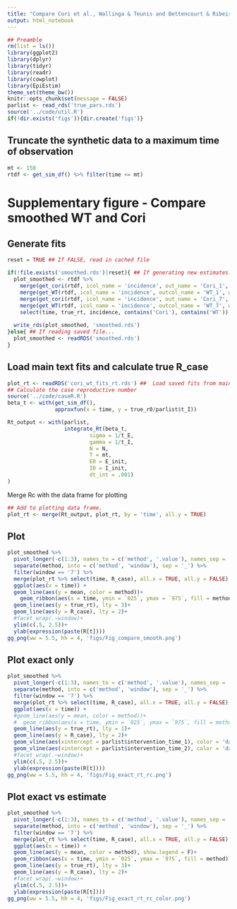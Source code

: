 ```yaml
---
title: "Compare Cori et al., Wallinga & Teunis and Bettencourt & Ribeiro methods"
output: html_notebook
---
```



```r
## Preamble
rm(list = ls())
library(ggplot2)
library(dplyr)
library(tidyr)
library(readr)
library(cowplot)
library(EpiEstim)
theme_set(theme_bw())
knitr::opts_chunk$set(message = FALSE)
parlist <- read_rds('true_pars.rds')
source('../code/util.R')
if(!dir.exists('figs')){dir.create('figs')}
```

## Truncate the synthetic data to a maximum time of observation

```r
mt <- 150
rtdf <- get_sim_df() %>% filter(time <= mt)
```

# Supplementary figure - Compare smoothed WT and Cori

## Generate fits
```r

reset = TRUE ## If FALSE, read in cached file

if(!file.exists('smoothed.rds')|reset){ ## If generating new estimates...
  plot_smoothed <- rtdf %>%
    merge(get_cori(rtdf, icol_name = 'incidence', out_name = 'Cori_1', window = 1, wend = FALSE), by = 'time') %>%    ## Estimate using Cori et al. Function get_cori is defined in `util.R`
    merge(get_WT(rtdf, icol_name = 'incidence', outcol_name = 'WT_1', window = 1, wend = FALSE), by = 'time') %>%      ## Estimate using WT. Function get_WT is defined in `util.R` -- Note, this takes several minutes to generate CIs.
    merge(get_cori(rtdf, icol_name = 'incidence', out_name = 'Cori_7', window = 7, wend = FALSE), by = 'time') %>%     ## Estimate using Cori et al. Function get_cori is defined in `util.R`
    merge(get_WT(rtdf, icol_name = 'incidence', outcol_name = 'WT_7', window = 7, wend = FALSE), by = 'time') %>%      ## Estimate using WT. Function get_WT is defined in `util.R` -- Note, this takes several minutes to generate CIs.
    select(time, true_rt, incidence, contains('Cori'), contains('WT')) 
  
  write_rds(plot_smoothed, 'smoothed.rds')
}else{ ## If reading saved file...
  plot_smoothed <- readRDS('smoothed.rds')
}
```


## Load main text fits and calculate true R_case
```r
plot_rt <- readRDS('cori_wt_fits_rt.rds') ##  Load saved fits from main text figure
## Calculate the case reproductive number
source('../code/caseR.R')
beta_t <- with(get_sim_df(),
               approxfun(x = time, y = true_r0/parlist$t_I))

Rt_output <- with(parlist,
                  integrate_Rt(beta_t, 
                          sigma = 1/t_E, 
                          gamma = 1/t_I, 
                          N = N, 
                          T = mt, 
                          E0 = E_init, 
                          I0 = I_init, 
                          dt_int = .001)
) 
```

Merge Rc with the data frame for plotting
```r
## Add to plotting data frame.
plot_rt <- merge(Rt_output, plot_rt, by = 'time', all.y = TRUE)
```

## Plot

```r
plot_smoothed %>%
  pivot_longer(-c(1:3), names_to = c('method', '.value'), names_sep = '\\.') %>%
  separate(method, into = c('method', 'window'), sep = '_') %>%
  filter(window == '7') %>%
  merge(plot_rt %>% select(time, R_case), all.x = TRUE, all.y = FALSE) %>%
  ggplot(aes(x = time)) +
  geom_line(aes(y = mean, color = method))+
    geom_ribbon(aes(x = time, ymin = `025`, ymax = `975`, fill = method), alpha = .5) +
  geom_line(aes(y = true_rt), lty = 3)+
  geom_line(aes(y = R_case), lty = 2)+
  #facet_wrap(.~window)+
  ylim(c(.5, 2.5))+
  ylab(expression(paste(R[t])))
gg_png(ww = 5.5, hh = 4, 'figs/Fig_compare_smooth.png')
```

## Plot exact only

```r
plot_smoothed %>%
  pivot_longer(-c(1:3), names_to = c('method', '.value'), names_sep = '\\.') %>%
  separate(method, into = c('method', 'window'), sep = '_') %>%
  filter(window == '7') %>%
  merge(plot_rt %>% select(time, R_case), all.x = TRUE, all.y = FALSE) %>%
  ggplot(aes(x = time)) +
  #geom_line(aes(y = mean, color = method))+
  #  geom_ribbon(aes(x = time, ymin = `025`, ymax = `975`, fill = method), alpha = .5) +
  geom_line(aes(y = true_rt), lty = 1)+
  geom_line(aes(y = R_case), lty = 2)+
  geom_vline(aes(xintercept = parlist$intervention_time_1), color = 'darkred')+
  geom_vline(aes(xintercept = parlist$intervention_time_2), color = 'darkred')+
  #facet_wrap(.~window)+
  ylim(c(.5, 2.5))+
  ylab(expression(paste(R[t])))
gg_png(ww = 5.5, hh = 4, 'figs/Fig_exact_rt_rc.png')
```

## Plot exact vs estimate

```r
plot_smoothed %>%
  pivot_longer(-c(1:3), names_to = c('method', '.value'), names_sep = '\\.') %>%
  separate(method, into = c('method', 'window'), sep = '_') %>%
  filter(window == '7') %>%
  merge(plot_rt %>% select(time, R_case), all.x = TRUE, all.y = FALSE) %>%
  ggplot(aes(x = time)) +
  geom_line(aes(y = mean, color = method), show.legend = F)+
  geom_ribbon(aes(x = time, ymin = `025`, ymax = `975`, fill = method), alpha = .5, show.legend = F) +
  geom_line(aes(y = true_rt), lty = 3)+
  geom_line(aes(y = R_case), lty = 2)+
  #facet_wrap(.~window)+
  ylim(c(.5, 2.5))+
  ylab(expression(paste(R[t])))
gg_png(ww = 5.5, hh = 4, 'figs/Fig_exact_rt_rc_color.png')
```

